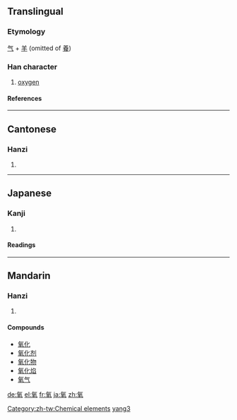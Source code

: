 ==Translingual==
===Etymology===
[[气]] + [[羊]] (omitted of [[養]])
===Han character===
{{Han char|rn=84|rad=气|as=06|sn=10|four=8051<sub>7</sub>|canj=人弓廿手 (ONTQ)}}
# [[oxygen]]
====References====
{{Han ref|kx=0599.151|dkj=17064|hdz=32011.130|uh=6C27|ud=27687|bh=AEF1|bd=44785}}

----
==Cantonese==
===Hanzi===
{{yue-hanzi|jyut=|y=yeung5}}
# {{defn|Cantonese}}

----
==Japanese==
===Kanji===
{{ja-kanji|grade=|rs=气06}}
# {{defn|Japanese}} 
====Readings====
{{ja-readings|on=[[よう]] (yō)|kun=}}

----
==Mandarin==
===Hanzi===
{{cmn-hanzi|pin=[[yǎng]] (yang3)|wg=yang<sup>3</sup>}}
# {{defn|Mandarin}}

====Compounds====
*[[氧化]]
*[[氧化剂]]
*[[氧化物]]
*[[氧化焰]]
*[[氧气]]



[[Category:zh-tw:Chemical elements]]
[[Category:zh-cn:Chemical elements|yang3]]

[[de:氧]]
[[el:氧]]
[[fr:氧]]
[[ja:氧]]
[[zh:氧]]